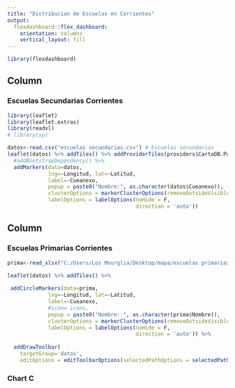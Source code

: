 ```yaml
---
title: "Distribucion de Escuelas en Corrientes"
output: 
  flexdashboard::flex_dashboard:
    orientation: columns
    vertical_layout: fill
---
```


```r
library(flexdashboard)
```

Column {data-width=650}
-----------------------------------------------------------------------

### Escuelas Secundarias Corrientes

```r
library(leaflet)
library(leaflet.extras)
library(readxl)
# library(sp)

datos<-read.csv("escuelas secundarias.csv") # Escuelas secundarias
leaflet(datos) %>% addTiles() %>% addProviderTiles(providers$CartoDB.Positron) %>%
  #addBootstrapDependency() %>%
  addMarkers(data=datos,
             lng=~Longitud, lat=~Latitud, 
             label=~Cueanexo,
             popup = paste0("Nombre:", as.character(datos$Cueanexo)),
             clusterOptions = markerClusterOptions(removeOutsideVisibleBounds = F),
             labelOptions = labelOptions(noHide = F,
                                         direction = 'auto'))
```

Column {data-width=450}
-----------------------------------------------------------------------

### Escuelas Primarias Corrientes

```r
prima<-read_xlsx("C:/Users/Los Mourglia/Desktop/mapa/escuelas primarias.xlsx")

leaflet(datos) %>% addTiles() %>% 
  
 addCircleMarkers(data=prima,
             lng=~Longitud, lat=~Latitud,
             label=~Cueanexo,
             #icon= icons,
             popup = paste0("Nombre: ", as.character(prima$Nombre)),
             clusterOptions = markerClusterOptions(removeOutsideVisibleBounds = F),
             labelOptions = labelOptions(noHide = F,
                                         direction = 'auto')) %>% 
 
  addDrawToolbar(
    targetGroup='datos',
    editOptions = editToolbarOptions(selectedPathOptions = selectedPathOptions()))


```

### Chart C

```r

```

